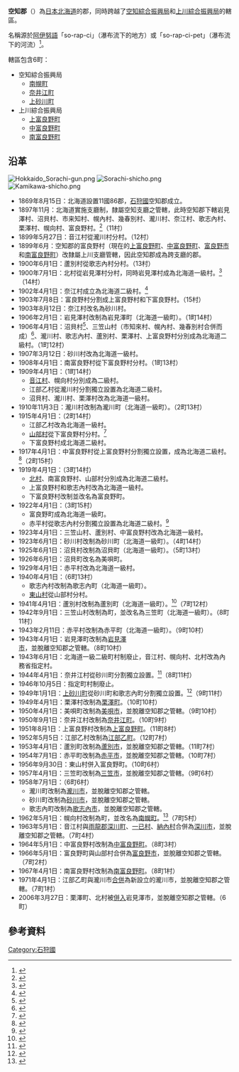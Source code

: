 {{日本郡
| 郡=空知郡
| 日文原名=空知郡
| 平假名=そらちぐん
| 羅馬字拼音=Sorachi-gun
| 都道府縣=北海道
| 支廳=空知綜合振興局
| 支廳2=上川綜合振興局
| 町=6
| 村=
| 經度=
| 緯度=
| 地圖=[[File:Sorachi_District_in_Sorachi_and_Kamikawa_Subprefecture.gif|250px]]
}}
'''空知郡'''（{{jpn|j=空知郡|hg=そらちぐん|rm=Sorachi gun|f=y}}）為[[日本|日本]][[北海道|北海道]]的郡，同時跨越了[[空知綜合振興局|空知綜合振興局]]和[[上川綜合振興局|上川綜合振興局]]的轄區。

名稱源於[[阿伊努語|阿伊努語]]「so-rap-ci」（瀑布流下的地方）或「so-rap-ci-pet」（瀑布流下的河流）<ref>{{Cite web|url=http://www.pref.hokkaido.lg.jp/ks/ass/grp/7180P.pdf|title=アイヌ語地名リスト|accessdate=2017-08-17|author=北海道庁|date=|publisher=北海道庁|archive-date=2018-04-17|archive-url=https://web.archive.org/web/20180417012350/http://www.pref.hokkaido.lg.jp/ks/ass/grp/7180P.pdf|dead-url=no}}</ref>。

轄區包含6町：
*空知綜合振興局
**[[南幌町|南幌町]]
**[[奈井江町|奈井江町]]
**[[上砂川町|上砂川町]]
*上川綜合振興局
**[[上富良野町|上富良野町]]
**[[中富良野町|中富良野町]]
**[[南富良野町|南富良野町]]

==沿革==
[[Image:Hokkaido_Sorachi-gun.png|thumb]]
[[Image:Sorachi-shicho.png|thumb]] 
[[Image:Kamikawa-shicho.png|thumb]] 

*1869年8月15日：北海道設置11國86郡，[[石狩國|石狩國]]空知郡成立。
*1897年11月：北海道實施支廳制，隸屬空知支廳之管轄，此時空知郡下轄岩見澤村、沼貝村、市来知村、幌內村、幾春別村、瀧川村、奈江村、歌志內村、栗澤村、幌向村、富良野村。<ref>{{Cite web|url=http://homepage1.nifty.com/ishato/tiri/sityoson/01hokkai/01_hokkai11.htm#sorati |title=市町村的變遷 - 北海道［道央・道南］ |publisher=ISSIE |accessdate=2008年3月8日 |language=ja |deadurl=yes |archiveurl=https://web.archive.org/web/20090930122953/http://homepage1.nifty.com/ishato/tiri/sityoson/01hokkai/01_hokkai11.htm |archivedate=2009年9月30日 }}</ref>（11村）
* 1899年5月27日：音江村從瀧川村分村。（12村）
*1899年6月：空知郡的富良野村（現在的[[上富良野町|上富良野町]]、[[中富良野町|中富良野町]]、[[富良野市|富良野市]]和[[南富良野町|南富良野町]]）改隸屬上川支廳管轄，因此空知郡成為跨支廳的郡。
*1900年6月1日：蘆別村從歌志內村分村。（13村）
*1900年7月1日：北村從岩見澤村分村，同時岩見澤村成為北海道一級村。<ref>{{cite web|url=http://www.city.iwamizawa.hokkaido.jp/i/sisei/iwa/rekisi.htm |title=市的簡介 |publisher=岩見澤市政府 |accessdate=2008年1月29日 |language=ja |deadurl=yes |archiveurl=https://web.archive.org/web/20071102170912/http://www.city.iwamizawa.hokkaido.jp/i/sisei/iwa/rekisi.htm |archivedate=2007年11月2日 }}</ref>（14村）
*1902年4月1日：奈江村成立為北海道二級村。<ref>{{cite web| url=http://www.city.sunagawa.hokkaido.jp/web/PD_Cont.nsf/0/504141A303A6C3FE49256CF3004C5049?OpenDocument| title=年表回顧| publisher=砂川市政府| accessdate=2008年2月18日| language=ja| deadurl=yes| archiveurl=https://web.archive.org/web/20070322235939/http://www.city.sunagawa.hokkaido.jp/Web/PD_Cont.nsf/0/504141A303A6C3FE49256CF3004C5049?OpenDocument| archivedate=2007年3月22日}}</ref>
*1903年7月8日：富良野村分割成上富良野村和下富良野村。（15村）
*1903年8月12日：奈江村改名為砂川村。
*1906年2月1日：岩見澤村改制為岩見澤町（北海道一級町）。（1町14村）
*1906年4月1日：沼貝村<ref>{{cite web |url=http://www.city.bibai.hokkaido.jp/2006/10/532/ |title=美唄的簡史 |publisher=岩見澤市政府 |accessdate=2008年2月4日 |language=ja |deadurl=yes |archiveurl=https://web.archive.org/web/20080514114727/http://www.city.bibai.hokkaido.jp/2006/10/532/ |archivedate=2008年5月14日 }}</ref>、三笠山村（市知來村、幌內村、幾春別村合併而成）<ref>{{cite web|url=http://www.city.mikasa.hokkaido.jp/hotnews/hotnews_view.html?id=56 |title=關於三笠市 |publisher=三笠市政府 |accessdate=2008年2月12日 |language=ja |deadurl=yes |archiveurl=https://web.archive.org/web/20071007192018/http://www.city.mikasa.hokkaido.jp/hotnews/hotnews_view.html?id=56 |archivedate=2007年10月7日 }}</ref>、瀧川村、歌志內村、蘆別村、栗澤村、上富良野村分別成為北海道二級村。（1町12村）
*1907年3月12日：砂川村改為北海道一級村。
*1908年4月1日：南富良野村從下富良野村分村。（1町13村）
*1909年4月1日：（1町14村）
**[[音江村|音江村]]、幌向村分別成為二級村。
**江部乙村從瀧川村分割獨立設置為北海道二級村。
**沼貝村、瀧川村、栗澤村改為北海道一級村。
*1910年11月3日：瀧川村改制為瀧川町（北海道一級町）。（2町13村）
*1915年4月1日：（2町14村）
**江部乙村改為北海道一級村。
**[[山部村|山部村]]從下富良野村分村。<ref>{{cite web |url=http://www.city.furano.hokkaido.jp/contents/ePage.asp?CONTENTNO=493 |title=富良野市的概要 |publisher=富良野市政府 |accessdate=2007年7月26日 |language=ja |deadurl=yes |archiveurl=https://web.archive.org/web/20070807173827/http://www.city.furano.hokkaido.jp/contents/ePage.asp?CONTENTNO=493 |archivedate=2007年8月7日 }}</ref>
**下富良野村成北海道二級村。
*1917年4月1日：中富良野村從上富良野村分割獨立設置，成為北海道二級村。<ref>{{cite web |url=http://hp.town.kamifurano.hokkaido.jp/hp/19shiryo/0010shokai/rekisi.htm |title=上富良野的歷史及主要記事 |publisher=上富良野町公所 |accessdate=2007年9月1日 |language=ja |deadurl=yes |archiveurl=https://web.archive.org/web/20070929005308/http://hp.town.kamifurano.hokkaido.jp/hp/19shiryo/0010shokai/rekisi.htm |archivedate=2007年9月29日 }}</ref>（2町15村）
*1919年4月1日：（3町14村）
**[[北村_(北海道)|北村]]、南富良野村、山部村分別成為北海道二級村。
**上富良野村和歌志內村改為北海道一級村。
**下富良野村改制並改名為富良野町。
*1922年4月1日：（3町15村）
**富良野町成為北海道一級町。
**赤平村從歌志內村分割獨立設置為北海道二級村。<ref>{{cite web |url=http://www.city.akabira.hokkaido.jp/sidemenu/shisei.html |title=市勢概要 |publisher=赤平市政府 |accessdate=2008年2月12日 |language=ja |deadurl=yes |archiveurl=https://www.webcitation.org/67Sf6efdx?url=http://www.city.akabira.hokkaido.jp/sidemenu/shisei.html |archivedate=2012年5月6日 }}</ref>
*1923年4月1日：三笠山村、蘆別村、中富良野村改為北海道一級村。
*1923年6月1日：砂川村改制為砂川町（北海道一級町）。（4町14村）
*1925年6月1日：沼貝村改制為沼貝町（北海道一級町）。（5町13村）
*1926年6月1日：沼貝町改名為美唄町。
*1929年4月1日：赤平村改為北海道一級村。
*1940年4月1日：（6町13村）
**歌志內村改制為歌志內町（北海道一級町）。
**[[東山村|東山村]]從山部村分村。
*1941年4月1日：蘆別村改制為蘆別町（北海道一級町）。<ref>{{cite web|url=http://www.city.ashibetsu.hokkaido.jp/cgi-bin/odb-get.exe?WIT_template=AC02000&Cc=7D23971339C&DM=&Tp=&IM=|title=蘆別市的概要|publisher=蘆別市政府|accessdate=2008年2月5日|language=ja}}{{dead link|date=2018年1月 |bot=InternetArchiveBot |fix-attempted=yes }}</ref>（7町12村）
*1942年9月1日：三笠山村改制為町，並改名為三笠町（北海道一級町）。（8町11村）
*1943年2月11日：赤平村改制為赤平町（北海道一級町）。（9町10村）
*1943年4月1日：岩見澤町改制為[[岩見澤市|岩見澤市]]，並脫離空知郡之管轄。（8町10村）
*1943年6月1日：北海道一級二級町村制廢止，音江村、幌向村、北村改為內務省指定村。
*1944年4月1日：奈井江村從砂川町分割獨立設置。<ref>{{cite web| url=http://www.town.naie.hokkaido.jp/mati/gai/ayumi/ayumi.htm| title=奈井江的簡史| publisher=奈井江町公所| accessdate=2008年2月21日| language=ja| archive-date=2008年2月5日| archive-url=https://web.archive.org/web/20080205042140/http://www.town.naie.hokkaido.jp/mati/gai/ayumi/ayumi.htm| dead-url=no}}</ref>（8町11村）
*1946年10月5日：指定町村制廢止。
*1949年1月1日：[[上砂川町|上砂川町]]從砂川町和歌志內町分割獨立設置。<ref>{{cite web| url=http://www2.ocn.ne.jp/~kamisuna/info_town/index.htm| title=上砂川町的概要| publisher=上砂川町公所| accessdate=2008年2月21日| language=ja| deadurl=yes| archiveurl=https://web.archive.org/web/20080222012053/http://www2.ocn.ne.jp/~kamisuna/info_town/index.htm| archivedate=2008年2月22日}}</ref>（9町11村）
*1949年4月1日：栗澤村改制為[[栗澤町|栗澤町]]。（10町10村）
*1950年4月1日：美唄町改制為[[美唄市|美唄市]]，並脫離空知郡之管轄。（9町10村）
*1950年9月1日：奈井江村改制為[[奈井江町|奈井江町]]。（10町9村）
*1951年8月1日：上富良野村改制為[[上富良野町|上富良野町]]。（11町8村）
*1952年5月5日：江部乙村改制為[[江部乙町|江部乙町]]。（12町7村）
*1953年4月1日：蘆別町改制為[[蘆別市|蘆別市]]，並脫離空知郡之管轄。（11町7村）
*1954年7月1日：赤平町改制為[[赤平市|赤平市]]，並脫離空知郡之管轄。（10町7村）
*1956年9月30日：東山村併入富良野町。（10町6村）
*1957年4月1日：三笠町改制為[[三笠市|三笠市]]，並脫離空知郡之管轄。（9町6村）
*1958年7月1日：（6町6村）
**瀧川町改制為[[瀧川市|瀧川市]]，並脫離空知郡之管轄。
**砂川町改制為[[砂川市|砂川市]]，並脫離空知郡之管轄。
**歌志內町改制為[[歌志內市|歌志內市]]，並脫離空知郡之管轄。
*1962年5月1日：幌向村改制為町，並改名為[[南幌町|南幌町]]。<ref>{{cite web| url=http://www.town.nanporo.hokkaido.jp/cyousei/machinituite/gaiyou.jsp| title=南幌町的概要| publisher=南幌町公所| accessdate=2008年2月20日| language=ja| archive-date=2014年10月16日| archive-url=https://web.archive.org/web/20141016202238/http://www.town.nanporo.hokkaido.jp/cyousei/machinituite/gaiyou.jsp| dead-url=yes}}</ref>（7町5村）
*1963年5月1日：音江村與[[雨龍郡|雨龍郡]][[深川町|深川町]]、[[一已村|一已村]]、[[納內村|納內村]]合併為[[深川市|深川市]]，並脫離空知郡之管轄。（7町4村）
*1964年5月1日：中富良野村改制為[[中富良野町|中富良野町]]。（8町3村）
*1966年5月1日：富良野町與山部村合併為[[富良野市|富良野市]]，並脫離空知郡之管轄。（7町2村）
*1967年4月1日：南富良野村改制為[[南富良野町|南富良野町]]。（8町1村）
*1971年4月1日：江部乙町與瀧川市[[市町村合併|合併]]為新設立的瀧川市，並脫離空知郡之管轄。（7町1村）
*2006年3月27日：栗澤町、北村被[[市町村合併|併入]]岩見澤市，並脫離空知郡之管轄。（6町）

==參考資料==
{{Reflist}}

{{空知綜合振興局}}
{{上川綜合振興局}}
{{石狩国的郡}}
{{Authority control}}

[[Category:石狩國|Category:石狩國]]